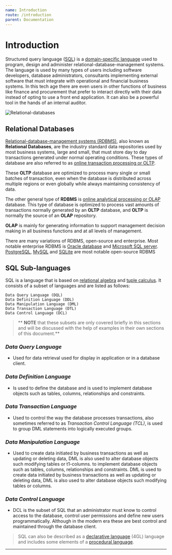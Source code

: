 ```yaml
---
name: Introduction
route: /introduction
parent: Documentation
---
```


<style jsx>{`
    img{
        position: relative;
        min-width: 100%;
        height: auto;
    }
`}</style>

# Introduction

Structured query language ([SQL](https://en.wikipedia.org/wiki/SQL)) is a [domain-specific language](https://en.wikipedia.org/wiki/Domain-specific_language) used to program, design and administer relational-database-management systems. The language is used by many types of users including software developers, database administrators, consultants implementing external software that must integrate with operational and financial business systems. In this tech age there are even users in other functions of business like finance and procurement that prefer to interact directly with their data instead of opting to use a front end application. It can also be a powerful tool in the hands of an internal auditor.

![Relational-databases](https://s3-eu-west-1.amazonaws.com/cdn-aws-infinityarc.tk/img/learnsql/databases.png)

## Relational Databases

[Relational-database-management systems (RDBMS)](https://en.wikipedia.org/wiki/Relational_database_management_system), also known as **Relational Databases**, are the industry standard data repositories used by most business systems, large and small, that must store day to day transactions generated under normal operating conditions. These types of database are also referred to as [online transaction processing or OLTP](https://en.wikipedia.org/wiki/Online_transaction_processing). 

These **OLTP** database are optimized to process many single or small batches of transaction, even when the database is distributed across multiple regions or even globally while always maintaining consistency of data.

The other general type of **RDBMS** is [online analytical processing or OLAP](https://en.wikipedia.org/wiki/Online_analytical_processing) database. This type of database is optimized to process vast amounts of transactions normally generated by an **OLTP** database, and **OLTP** is normally the source of an **OLAP**    repository. 

**OLAP** is mainly for generating information to support management decision making in all business functions and at all levels of management.

There are many variations of RDBMS, open-source and enterprise. Most notable enterprise RDBMS is [Oracle database](https://www.oracle.com/database/) and [Microsoft SQL server](https://www.microsoft.com/en-ca/sql-server/sql-server-2017). [PostgreSQL](https://www.postgresql.org/), [MySQL](https://www.mysql.com/) and [SQLite](https://www.sqlite.org/index.html) are most notable open-source RDBMS

## SQL Sub-languages

SQL is a language that is based on [relational algebra](https://en.wikipedia.org/wiki/Relational_algebra) and [tuple calculus](https://en.wikipedia.org/wiki/Tuple_relational_calculus). It consists of a subset of languages and are listed as follows:


    Data Query Language (DQL)
    Data Definition Language (DDL)
    Data Manipulation Language (DML)
    Data Transaction Language (DTL)
    Data Control Language (DCL)

> ** __NOTE__ that these subsets are only covered briefly in this sections and will be discussed with the help of examples in their own sections of this document.**

<style jsx="true">{`
    .sql-sub{
        margin-left: 2vw !important;
    }
`}</style>

### ***Data Query Language***
<div className="sql-sub">
    <ul>
        <li>
            Used for data retrieval used for display in application or in a database client.
        </li>
    </ul>
</div>

### ***Data Definition Language***
<div className="sql-sub">
    <ul>
        <li>
            Is used to define the database and is used to implement database objects such as tables, columns, relationships and constraints.
        </li>
    </ul>
</div>

### ***Data Transaction Language*** 
<div className="sql-sub">
    <ul>
        <li>
            Used to control the way the database processes transactions, also sometimes referred to as  <i>Transaction Control Language (TCL)</i>, is used to group DML statements into logically executed groups.
        </li>
    </ul>
</div>

### ***Data Manipulation Language***
<div className="sql-sub">
    <ul>
        <li>
            Used to create data initiated by business transactions as well as updating or deleting data, DML is also used to alter database objects such modifying tables or t1-columns. to implement database objects such as tables, columns, relationships and constraints. DML is used to create data initiated by business transactions as well as updating or deleting data, DML is also used to alter database objects such modifying tables or columns.
        </li>
    </ul>
</div>

### ***Data Control Language***
<div className="sql-sub">
    <ul>
        <li>
        DCL is the subset of SQL that an administrator must know to control access to the database, control user permissions and define new users programmatically. Although in the modern era these are best control and maintained through the database client.
        </li>
    </ul>
</div>

> SQL can also be described as a [declarative language](https://en.wikipedia.org/wiki/Declarative_programming) (4GL) language and includes some elements of a [procedural language](https://en.wikipedia.org/wiki/Procedural_programming).

---